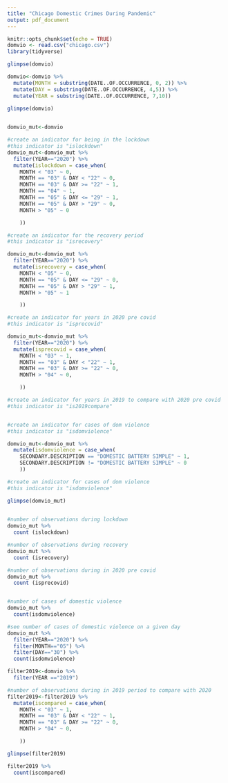 ```yaml
---
title: "Chicago Domestic Crimes During Pandemic"
output: pdf_document
---
```


```r
knitr::opts_chunk$set(echo = TRUE)
domvio <- read.csv("chicago.csv")
library(tidyverse)

```

```r
glimpse(domvio)
```

```r
domvio<-domvio %>%
  mutate(MONTH = substring(DATE..OF.OCCURRENCE, 0, 2)) %>% 
  mutate(DAY = substring(DATE..OF.OCCURRENCE, 4,5)) %>% 
  mutate(YEAR = substring(DATE..OF.OCCURRENCE, 7,10))

glimpse(domvio)
  
```

```r
domvio_mut<-domvio

#create an indicator for being in the lockdown
#this indicator is "islockdown"
domvio_mut<-domvio_mut %>%
  filter(YEAR=="2020") %>% 
  mutate(islockdown = case_when(
    MONTH < "03" ~ 0, 
    MONTH == "03" & DAY < "22" ~ 0,
    MONTH == "03" & DAY >= "22" ~ 1,
    MONTH == "04" ~ 1,
    MONTH == "05" & DAY <= "29" ~ 1,
    MONTH == "05" & DAY > "29" ~ 0,
    MONTH > "05" ~ 0

    ))

#create an indicator for the recovery period
#this indicator is "isrecovery"

domvio_mut<-domvio_mut %>%
  filter(YEAR=="2020") %>% 
  mutate(isrecovery = case_when(
    MONTH < "05" ~ 0,
    MONTH == "05" & DAY <= "29" ~ 0,
    MONTH == "05" & DAY > "29" ~ 1,
    MONTH > "05" ~ 1

    ))

#create an indicator for years in 2020 pre covid
#this indicator is "isprecovid"

domvio_mut<-domvio_mut %>%
  filter(YEAR=="2020") %>% 
  mutate(isprecovid = case_when(
    MONTH < "03" ~ 1, 
    MONTH == "03" & DAY < "22" ~ 1,
    MONTH == "03" & DAY >= "22" ~ 0,
    MONTH > "04" ~ 0,

    ))

#create an indicator for years in 2019 to compare with 2020 pre covid
#this indicator is "is2019compare"


#create an indicator for cases of dom violence
#this indicator is "isdomviolence"

domvio_mut<-domvio_mut %>%
  mutate(isdomviolence = case_when(
    SECONDARY.DESCRIPTION == "DOMESTIC BATTERY SIMPLE" ~ 1,
    SECONDARY.DESCRIPTION != "DOMESTIC BATTERY SIMPLE" ~ 0
    ))

#create an indicator for cases of dom violence
#this indicator is "isdomviolence"

glimpse(domvio_mut)
  
```

```r
#number of observations during lockdown
domvio_mut %>% 
  count (islockdown)

#number of observations during recovery
domvio_mut %>% 
  count (isrecovery)

#number of observations during in 2020 pre covid
domvio_mut %>% 
  count (isprecovid)


#number of cases of domestic violence
domvio_mut %>% 
  count(isdomviolence)

#see number of cases of domestic violence on a given day
domvio_mut %>% 
  filter(YEAR=="2020") %>% 
  filter(MONTH=="05") %>% 
  filter(DAY=="30") %>% 
  count(isdomviolence)
```


```r

filter2019<-domvio %>%
  filter(YEAR =="2019") 

#number of observations during in 2019 period to compare with 2020
filter2019<-filter2019 %>% 
  mutate(iscompared = case_when(
    MONTH < "03" ~ 1, 
    MONTH == "03" & DAY < "22" ~ 1,
    MONTH == "03" & DAY >= "22" ~ 0,
    MONTH > "04" ~ 0,

    ))

glimpse(filter2019)

filter2019 %>% 
  count(iscompared)

```